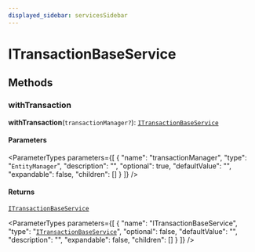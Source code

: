 ```yaml
---
displayed_sidebar: servicesSidebar
---
```



# ITransactionBaseService

## Methods

### withTransaction

**withTransaction**(`transactionManager?`): [`ITransactionBaseService`](ITransactionBaseService.mdx)

#### Parameters

<ParameterTypes parameters={[
  {
    "name": "transactionManager",
    "type": "`EntityManager`",
    "description": "",
    "optional": true,
    "defaultValue": "",
    "expandable": false,
    "children": []
  }
]} />

#### Returns

[`ITransactionBaseService`](ITransactionBaseService.mdx)

<ParameterTypes parameters={[
  {
    "name": "ITransactionBaseService",
    "type": "[`ITransactionBaseService`](ITransactionBaseService.mdx)",
    "optional": false,
    "defaultValue": "",
    "description": "",
    "expandable": false,
    "children": []
  }
]} />
